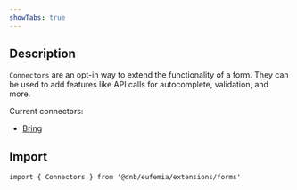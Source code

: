 ```yaml
---
showTabs: true
---
```


## Description

`Connectors` are an opt-in way to extend the functionality of a form. They can be used to add features like API calls for autocomplete, validation, and more.

Current connectors:

- [Bring](/uilib/extensions/forms/Connectors/Bring/)

## Import

```tsx
import { Connectors } from '@dnb/eufemia/extensions/forms'
```
